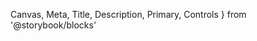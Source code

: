   Canvas,
  Meta,
  Title,
  Description,
  Primary,
  Controls
} from '@storybook/blocks'



<Meta of={AvatarStories} />

<Title />

- [Overview](#overview)
- [Props](#props)
- [Use cases and examples](#use-cases-and-examples)
- [Do's and dont's](#dos-and-donts)

<Heading>
  ## Overview
  <Description />
</Heading>

<Primary />

## Props

<Controls />

_Note: Avatar also accepts layout props from [Flex](?path=/docs/components-layout-flex--documentation)_

## Configuration Options

### Default

<Canvas of={AvatarStories.Default} />

### Strong

<Canvas of={AvatarStories.Strong} />

## Use cases and examples

- The Avatar’s fill is always set to the user’s uploaded profile photo and can only be edited by the users.
- Generally, the Avatar component is accompanied by the user’s Display Name, Tier Badge, and @Handle, but in some cases it stands alone is a grouping such as on tracks tiles, notifications, and the top supporters card.
- Strong should be used when an avatar is overlapping a dark background or cover photo.
- Avatars should have consistently styling throughout.
- Avatars can we placed overlapping side-by-side to signal multiple users.
- There should be no more than 3 avatars stacked if 24px or smaller.
- By default, avatars should have a stroke (or outline) width of 2px on the outside of the frame.
- 24px avatars should have a stroke (or outline) width of 1.2px.

## Do's and don'ts

<ComponentRules
  rules={[
    {
      positive: {
        description: 'Space avatars -8px apart, stacked with the first on top.',
        size: 'small',
        component: <img src={stackedAvatarList} />
      },
      negative: {
        description: 'Don’t place avatars side-by-side without a -8px padding.',
        size: 'small',
        component: (
          <Flex h='100%' w='100%' alignItems='center' justifyContent='center'>
            <img src={spacedAvatarList} />
          </Flex>
        )
      }
    },
    {
      positive: {
        description: 'Maximum of 3 avatars when 24px or smaller.',
        size: 'small',
        component: (
          <Flex h='100%' w='100%' alignItems='center' justifyContent='center'>
            <img src={stackedAvatarListSmall} />
          </Flex>
        )
      },
      negative: {
        description:
          'Don’t increase the default stroke size for small avatars (24px) or swap the stack direction.',
        size: 'small',
        component: (
          <Flex h='100%' w='100%' alignItems='center' justifyContent='center'>
            <img src={stackedAvatarListReversedBad} />
          </Flex>
        )
      }
    },
    {
      positive: {
        description:
          'Always use the strong avatar when an avatar is overlapping a dark background or cover photo.',
        component: <img src={avatarProfileExampleGood} />
      },
      negative: {
        description:
          'Don’t increase the default stroke size for small avatars (24px) or swap the stack direction.',
        component: <img src={avatarPlaybarExampleBad} />
      }
    }
  ]}
/>
